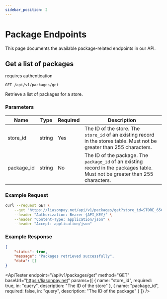 ```yaml
---
sidebar_position: 2
---
```



# Package Endpoints

This page documents the available package-related endpoints in our API.

## Get a list of packages

<span className="badge badge--primary">requires authentication</span>

```http
GET /api/v1/packages/get
```

Retrieve a list of packages for a store.

### Parameters

| Name | Type | Required | Description |
|------|------|----------|-------------|
| store_id | string | Yes | The ID of the store. The `store_id` of an existing record in the stores table. Must not be greater than 255 characters. |
| package_id | string | No | The ID of the package. The `package_id` of an existing record in the packages table. Must not be greater than 255 characters. |

### Example Request

```bash
curl --request GET \
    --get "https://liasonpay.net/api/v1/packages/get?store_id=STORE_65C0279F05&package_id=PACKAGE_7CC53FC9B0" \
    --header "Authorization: Bearer {API_KEY}" \
    --header "Content-Type: application/json" \
    --header "Accept: application/json"
```

### Example Response

```json
{
    "status": true,
    "message": "Packages retrieved successfully",
    "data": []
}
```

<ApiTester 
  endpoint="/api/v1/packages/get" 
  method="GET"
  baseUrl="https://liasonpay.net" 
  params={[
    { 
      name: "store_id", 
      required: true, 
      in: "query",
      description: "The ID of the store" 
    },
    { 
      name: "package_id", 
      required: false, 
      in: "query",
      description: "The ID of the package" 
    }
  ]}
/>
